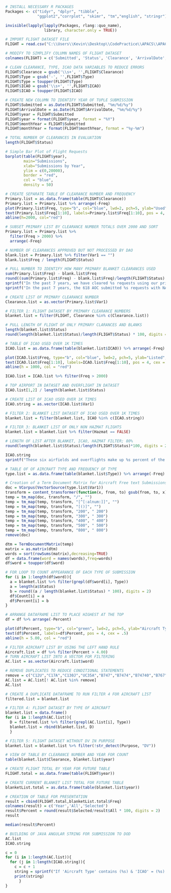 ```R

# INSTALL NECESSARY R PACKAGES
Packages <- c("tidyr", "dplyr", "tibble", 
              "ggplot2","corrplot", "skimr", "tm","english", "stringr")

invisible(lapply(lapply(Packages, rlang::quo_name),
                 library, character.only = TRUE))

# IMPORT FLIGHT DATASET FILE
FLIGHT = read.csv("C:\\Users\\Kevin\\Desktop\\CodePractice\\APACS\\APACS_Study.csv", header = TRUE)

# MODIFY TO SIMPLIFY COLUMN NAMES OF FLIGHT DATASET
colnames(FLIGHT) = c('Submitted', 'Status', 'Clearance', 'ArrivalDate', 'Type', 'Airport', 'ICAO','Hazmat', 'Purpose')

# CLEAN CLEARANCE, TYPE, ICAO DATA VARIABLES TO REDUCE ERRORS
FLIGHT$Clearance = gsub('\\s+', '',FLIGHT$Clearance)
FLIGHT$Type = gsub('-', '',FLIGHT$Type)
FLIGHT$Type = toupper(FLIGHT$Type)
FLIGHT$ICAO = gsub('\\s+', '',FLIGHT$ICAO)
FLIGHT$ICAO = toupper(FLIGHT$ICAO)

# CREATE NEW COLUMN TO IDENTIFY YEAR OF TUPLE SUBMISSION
FLIGHT$Submitted = as.Date(FLIGHT$Submitted, "%m/%d/%y")
FLIGHT$ArrivalDate = as.Date(FLIGHT$ArrivalDate, "%m/%d/%y")
FLIGHT$year = FLIGHT$Submitted
FLIGHT$year = format(FLIGHT$year, format = "%Y")
FLIGHT$monthYear = FLIGHT$Submitted
FLIGHT$monthYear = format(FLIGHT$monthYear, format = "%y-%m")

# TOTAL NUMBER OF CLEARANCES IN EVALUATION
length(FLIGHT$Status)

# Simple Bar Plot of Flight Requests
barplot(table(FLIGHT$year), 
        main="Submissions",
        xlab="Submissions by Year",
        ylim = c(0,20000),
        border = "red",
        col = "blue",
        density = 50)

# CREATE SEPARATE TABLE OF CLEARANCE NUMBER AND FREQUENCY
Primary.list = as.data.frame(table(FLIGHT$Clearance))
Primary.list = Primary.list %>% arrange(-Freq)
plot(Primary.list$Freq, type="b", col="blue", lwd=2, pch=5, ylab="Used", xlab="Clearance Number", main="Plot of FLIGHT Clearance Numbers Issued")
text(Primary.list$Freq[1:10], labels=Primary.list$Freq[1:10], pos = 4, cex = .5)
abline(h=2000, col="red")

# SUBSET PRIMARY LIST BY CLEARANCE NUMBER TOTALS OVER 2000 AND SORT
Primary.list = Primary.list %>%
  filter(Freq > 2000) %>%
  arrange(-Freq)

# NUMBER OF CLEARANCES APPROVED BUT NOT PROCESSED BY DAO
blank.list = Primary.list %>% filter(Var1 == "")
blank.list$Freq / length(FLIGHT$Status)

# PULL NUMBER TO IDENTIFY HOW MANY PRIMARY BLANKET CLEARANCES USED
sum(Primary.list$Freq) - blank.list$Freq
round((sum(Primary.list$Freq) - blank.list$Freq)/length(FLIGHT$Status) * 100, digits = 2)
sprintf("In the past 7 years, we have cleared %s requests using our primary clearance.  This makes up %s percent of total clearances submitted to Germany", sum(Primary.list$Freq) - blank.list$Freq, round((sum(Primary.list$Freq) - blank.list$Freq)/length(FLIGHT$Status) * 100, digits = 2))
sprintf("In the past 7 years, the 618 AOC submitted %s requests with NA as action required and used our primary blanket clearance to process their flights.", blank.list$Freq)

# CREATE LIST OF PRIMARY CLEARANCE NUMBER
Clearance.list = as.vector(Primary.list$Var1)

# FILTER 1: FLIGHT DATASET BY PRIMARY CLEARANCE NUMBERS
blanket.list = filter(FLIGHT, Clearance %in% c(Clearance.list))

# PULL LENGTH OF FLIGHT OF ONLY PRIMARY CLARANCES AND BLANKS
length(blanket.list$Status)
round(length(blanket.list$Status)/length(FLIGHT$Status) * 100, digits = 2)

# TABLE OF ICAO USED OVER 1K TIMES 
ICAO.list = as.data.frame(table(blanket.list$ICAO)) %>% arrange(-Freq) 

plot(ICAO.list$Freq, type="b", col="blue", lwd=2, pch=5, ylab="Listed", xlab="ICAO", main="Plot of ICAO listed in Blanket Clearances")
text(ICAO.list$Freq[1:10], labels=ICAO.list$Freq[1:10], pos = 4, cex = .75)
abline(h = 1000, col = "red")

ICAO.list = ICAO.list %>% filter(Freq > 2000)

# TOP AIRPORT IN DATASET AND OVERFLIGHT IN DATASET
ICAO.list[1,2] / length(blanket.list$Status)

# CREATE LIST OF ICAO USED OVER 1K TIMES
ICAO.string = as.vector(ICAO.list$Var1)

# FILTER 2: BLANKET LIST DATASET OF ICAO USED OVER 1K TIMES
blanket.list = filter(blanket.list, ICAO %in% c(ICAO.string))

# FILTER 3: BLANKET LIST OF ONLY NON HAZMAT FLIGHTS
blanket.list = blanket.list %>% filter(Hazmat == FALSE)

# LENGTH OF LIST AFTER BLANKET, ICAO, HAZMAT FILTER; 80%
round(length(blanket.list$Status)/length(FLIGHT$Status)*100, digits = 2)

ICAO.string
sprintf("These six airfields and overflights make up %s percent of the total FLIGHT submitted in 7 years.", round(length(blanket.list$Status)/length(FLIGHT$Status)*100, digits = 2))

# TABLE OF OF AIRCRAFT TYPE AND FREQUENCY OF TYPE
type.list = as.data.frame(table(blanket.list$Type)) %>% arrange(-Freq)

# Creation of a Term Document Matrix for Aircraft Free text Submissions
doc = VCorpus(VectorSource(type.list$Var1))
transform = content_transformer(function(x, from, to) gsub(from, to, x))
temp = tm_map(doc, transform, "/", "")
temp = tm_map(temp, transform, "[^[:alnum:]]", "")
temp = tm_map(temp, transform, "[()]", "")
temp = tm_map(temp, transform, "200", " 200")
temp = tm_map(temp, transform, "300", " 300")
temp = tm_map(temp, transform, "400", " 400")
temp = tm_map(temp, transform, "500", " 500")
temp = tm_map(temp, transform, "800", " 800")
remove(doc)

dtm = TermDocumentMatrix(temp)
matrix = as.matrix(dtm)
words = sort(rowSums(matrix),decreasing=TRUE) 
df = data.frame(word = names(words),freq=words)
df$word = toupper(df$word)

# FOR LOOP TO COUNT APPEARANCE OF EACH TYPE OF SUBMISSION
for (i in 1:length(df$word)){
  a = blanket.list %>% filter(grepl(df$word[i], Type))
  a = length(a$Status)
  b = round((a / length(blanket.list$Status) * 100), digits = 2)
  df$Count[i] = a
  df$Percent[i] = b
}

# ARRANGE DATAFRAME LIST TO PLACE HIGHEST AT THE TOP
df = df %>% arrange(-Percent)

plot(df$Percent, type="b", col="green", lwd=2, pch=5, ylab="Aircraft Type Used", xlab = "Aircraft Type", main="Plot of Aircraft Inputs")
text(df$Percent, labels=df$Percent, pos = 4, cex = .5)
abline(h = 5.00, col = "red")

# FILTER AIRCRAFT LIST BY USING THE LEFT HAND RULE
Aircraft.list = df %>% filter(Percent > 4.00)
# TURN AIRCRAFT LIST INTO A VECTOR FOR FILTERING
AC.list = as.vector(Aircraft.list$word)

# REMOVE DUPLICATES TO REDUCE CONDITIONAL STATEMENTS 
remove = c("C12U","C17A","C130J","UC35A","B747","B7474","B74740","B767","UC3","400","300", "C135", "KC135")
AC.list = AC.list[! AC.list %in% remove]
AC.list

# CREATE A DUPLICATE DATAFRAME TO RUN FILTER 4 FOR AIRCRAFT LIST
filtered.list = blanket.list

# FILTER 4: FLIGHT DATASET BY TYPE OF AIRCRAFT
blanket.list = data.frame()
for (i in 1:length(AC.list)){
  D = filtered.list %>% filter(grepl(AC.list[i], Type))
  blanket.list = rbind(blanket.list, D)
  }

# FILTER 5: FLIGHT DATASET WITHOUT DV IN PURPOSE
blanket.list = blanket.list %>% filter(!str_detect(Purpose, "DV"))

# VIEW OF TABLE BY CLEARANCE NUMBER AND YEAR FOR COUNT
table(blanket.list$Clearance, blanket.list$year)

# CREATE FLIGHT TOTAL BY YEAR FOR FUTURE TABLE
FLIGHT.total = as.data.frame(table(FLIGHT$year))

# CREATE CURRENT BLANKET LIST TOTAL FOR FUTURE TABLE
blanketList.total = as.data.frame(table(blanket.list$year))

# CREATION OF TABLE FOR PRESENTATION
result = cbind(FLIGHT.total,blanketList.total$Freq)
colnames(result) = c('Year','All','Selected')
result$Percent = round(result$Selected/result$All * 100, digits = 2)
result

median(result$Percent)

# BUILDING OF JAVA ANGULAR STRING FOR SUBMISSION TO DOD
AC.list
ICAO.string

c = 0
for (i in 1:length(AC.list)){
  for (j in 1:length(ICAO.string)){
    c = c + 1
    string = sprintf("If 'Aircraft Type' contains (%s) & 'ICAO' = (%s) & 'Hazmat' = FALSE & 'Purpose' does not contain DV, then AUTO APPROVE",AC.list[i],ICAO.string[j])
    print(string)
      }
}

```
